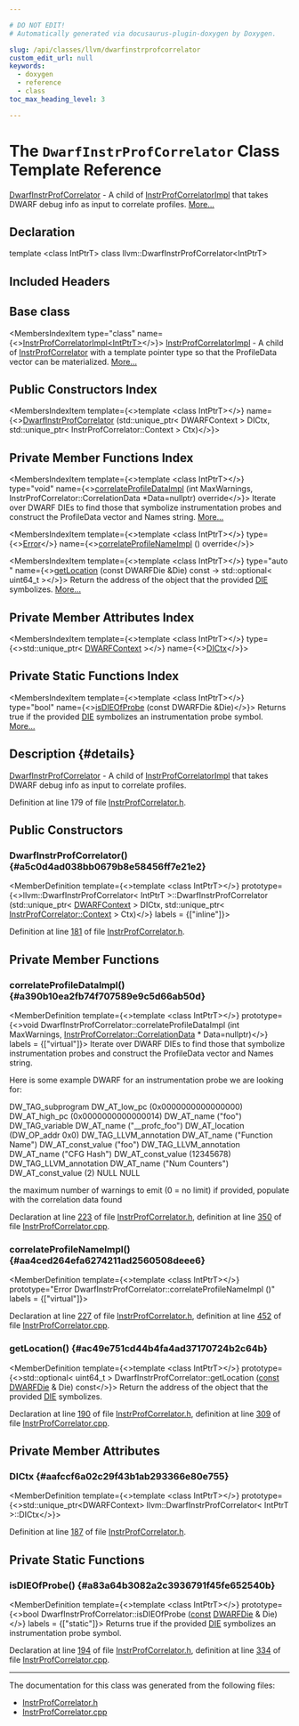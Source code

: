 ```yaml
---

# DO NOT EDIT!
# Automatically generated via docusaurus-plugin-doxygen by Doxygen.

slug: /api/classes/llvm/dwarfinstrprofcorrelator
custom_edit_url: null
keywords:
  - doxygen
  - reference
  - class
toc_max_heading_level: 3

---
```





# The `DwarfInstrProfCorrelator` Class Template Reference

<DoxygenPage pluginConfig={pluginConfig}>

<a href="/docs/api/classes/llvm/dwarfinstrprofcorrelator">DwarfInstrProfCorrelator</a> - A child of <a href="/docs/api/classes/llvm/instrprofcorrelatorimpl">InstrProfCorrelatorImpl</a> that takes DWARF debug info as input to correlate profiles. <a href="#details">More...</a>

## Declaration

<CodeBlock>template &lt;class IntPtrT&gt;
class llvm::DwarfInstrProfCorrelator&lt;IntPtrT&gt;</CodeBlock>

## Included Headers

<IncludesList>
<IncludesListItem
  filePath="llvm/ProfileData/InstrProfCorrelator.h"
  permalink="/docs/api/files/include/include/llvm/include/llvm/profiledata/instrprofcorrelator-h"
  isLocal="true" />
</IncludesList>

## Base class

<MembersIndex>

<MembersIndexItem
  type="class"
  name={<><a href="/docs/api/classes/llvm/instrprofcorrelatorimpl">InstrProfCorrelatorImpl&lt;IntPtrT&gt;</a></>}>
<a href="/docs/api/classes/llvm/instrprofcorrelatorimpl">InstrProfCorrelatorImpl</a> - A child of <a href="/docs/api/classes/llvm/instrprofcorrelator">InstrProfCorrelator</a> with a template pointer type so that the ProfileData vector can be materialized. <a href="/docs/api/classes/llvm/instrprofcorrelatorimpl/#details">More...</a>
</MembersIndexItem>

</MembersIndex>

## Public Constructors Index

<MembersIndex>

<MembersIndexItem
  template={<>template &lt;class IntPtrT&gt;</>}
  name={<><a href="#a5c0d4ad038bb0679b8e58456ff7e21e2">DwarfInstrProfCorrelator</a> (std::unique&#95;ptr&lt; DWARFContext &gt; DICtx, std::unique&#95;ptr&lt; InstrProfCorrelator::Context &gt; Ctx)</>}>
</MembersIndexItem>

</MembersIndex>

## Private Member Functions Index

<MembersIndex>

<MembersIndexItem
  template={<>template &lt;class IntPtrT&gt;</>}
  type="void"
  name={<><a href="#a390b10ea2fb74f707589e9c5d66ab50d">correlateProfileDataImpl</a> (int MaxWarnings, InstrProfCorrelator::CorrelationData &#42;Data=nullptr) override</>}>
Iterate over DWARF DIEs to find those that symbolize instrumentation probes and construct the ProfileData vector and Names string. <a href="#a390b10ea2fb74f707589e9c5d66ab50d">More...</a>
</MembersIndexItem>

<MembersIndexItem
  template={<>template &lt;class IntPtrT&gt;</>}
  type={<><a href="/docs/api/classes/llvm/error">Error</a></>}
  name={<><a href="#aa4ced264efa6274211ad2560508deee6">correlateProfileNameImpl</a> () override</>}>
</MembersIndexItem>

<MembersIndexItem
  template={<>template &lt;class IntPtrT&gt;</>}
  type="auto "
  name={<><a href="#ac49e751cd44b4fa4ad37170724b2c64b">getLocation</a> (const DWARFDie &amp;Die) const -&gt; std::optional&lt; uint64&#95;t &gt;</>}>
Return the address of the object that the provided <a href="/docs/api/classes/llvm/die">DIE</a> symbolizes. <a href="#ac49e751cd44b4fa4ad37170724b2c64b">More...</a>
</MembersIndexItem>

</MembersIndex>

## Private Member Attributes Index

<MembersIndex>

<MembersIndexItem
  template={<>template &lt;class IntPtrT&gt;</>}
  type={<>std::unique&#95;ptr&lt; <a href="/docs/api/classes/llvm/dwarfcontext">DWARFContext</a> &gt;</>}
  name={<><a href="#aafccf6a02c29f43b1ab293366e80e755">DICtx</a></>}>
</MembersIndexItem>

</MembersIndex>

## Private Static Functions Index

<MembersIndex>

<MembersIndexItem
  template={<>template &lt;class IntPtrT&gt;</>}
  type="bool"
  name={<><a href="#a83a64b3082a2c3936791f45fe652540b">isDIEOfProbe</a> (const DWARFDie &amp;Die)</>}>
Returns true if the provided <a href="/docs/api/classes/llvm/die">DIE</a> symbolizes an instrumentation probe symbol. <a href="#a83a64b3082a2c3936791f45fe652540b">More...</a>
</MembersIndexItem>

</MembersIndex>

## Description {#details}

<a href="/docs/api/classes/llvm/dwarfinstrprofcorrelator">DwarfInstrProfCorrelator</a> - A child of <a href="/docs/api/classes/llvm/instrprofcorrelatorimpl">InstrProfCorrelatorImpl</a> that takes DWARF debug info as input to correlate profiles.

Definition at line 179 of file <a href="/docs/api/files/include/include/llvm/include/llvm/profiledata/instrprofcorrelator-h">InstrProfCorrelator.h</a>.

<SectionDefinition>

## Public Constructors

### DwarfInstrProfCorrelator() {#a5c0d4ad038bb0679b8e58456ff7e21e2}

<MemberDefinition
  template={<>template &lt;class IntPtrT&gt;</>}
  prototype={<>llvm::DwarfInstrProfCorrelator&lt; IntPtrT &gt;::DwarfInstrProfCorrelator (std::unique&#95;ptr&lt; <a href="/docs/api/classes/llvm/dwarfcontext">DWARFContext</a> &gt; DICtx, std::unique&#95;ptr&lt; <a href="/docs/api/structs/llvm/instrprofcorrelator/context">InstrProfCorrelator::Context</a> &gt; Ctx)</>}
  labels = {["inline"]}>

Definition at line <a href="/docs/api/files/include/include/llvm/include/llvm/profiledata/instrprofcorrelator-h/#l00181">181</a> of file <a href="/docs/api/files/include/include/llvm/include/llvm/profiledata/instrprofcorrelator-h">InstrProfCorrelator.h</a>.
</MemberDefinition>

</SectionDefinition>

<SectionDefinition>

## Private Member Functions

### correlateProfileDataImpl() {#a390b10ea2fb74f707589e9c5d66ab50d}

<MemberDefinition
  template={<>template &lt;class IntPtrT&gt;</>}
  prototype={<>void DwarfInstrProfCorrelator::correlateProfileDataImpl (int MaxWarnings, <a href="/docs/api/structs/llvm/instrprofcorrelator/correlationdata">InstrProfCorrelator::CorrelationData</a> &#42; Data=nullptr)</>}
  labels = {["virtual"]}>
Iterate over DWARF DIEs to find those that symbolize instrumentation probes and construct the ProfileData vector and Names string.

Here is some example DWARF for an instrumentation probe we are looking for: 
<ProgramListing>

<CodeLine><Highlight kind="normal">DW&#95;TAG&#95;subprogram</Highlight></CodeLine>
<CodeLine><Highlight kind="normal">DW&#95;AT&#95;low&#95;pc  (0x0000000000000000)</Highlight></CodeLine>
<CodeLine><Highlight kind="normal">DW&#95;AT&#95;high&#95;pc (0x0000000000000014)</Highlight></CodeLine>
<CodeLine><Highlight kind="normal">DW&#95;AT&#95;name  (</Highlight><Highlight kind="stringliteral">&quot;foo&quot;</Highlight><Highlight kind="normal">)</Highlight></CodeLine>
<CodeLine><Highlight kind="normal">  DW&#95;TAG&#95;variable</Highlight></CodeLine>
<CodeLine><Highlight kind="normal">    DW&#95;AT&#95;name  (</Highlight><Highlight kind="stringliteral">&quot;&#95;&#95;profc&#95;foo&quot;</Highlight><Highlight kind="normal">)</Highlight></CodeLine>
<CodeLine><Highlight kind="normal">    DW&#95;AT&#95;location  (DW&#95;OP&#95;addr 0x0)</Highlight></CodeLine>
<CodeLine><Highlight kind="normal">    DW&#95;TAG&#95;LLVM&#95;annotation</Highlight></CodeLine>
<CodeLine><Highlight kind="normal">      DW&#95;AT&#95;name  (</Highlight><Highlight kind="stringliteral">&quot;Function Name&quot;</Highlight><Highlight kind="normal">)</Highlight></CodeLine>
<CodeLine><Highlight kind="normal">      DW&#95;AT&#95;const&#95;value (</Highlight><Highlight kind="stringliteral">&quot;foo&quot;</Highlight><Highlight kind="normal">)</Highlight></CodeLine>
<CodeLine><Highlight kind="normal">    DW&#95;TAG&#95;LLVM&#95;annotation</Highlight></CodeLine>
<CodeLine><Highlight kind="normal">      DW&#95;AT&#95;name  (</Highlight><Highlight kind="stringliteral">&quot;CFG Hash&quot;</Highlight><Highlight kind="normal">)</Highlight></CodeLine>
<CodeLine><Highlight kind="normal">      DW&#95;AT&#95;const&#95;value (12345678)</Highlight></CodeLine>
<CodeLine><Highlight kind="normal">    DW&#95;TAG&#95;LLVM&#95;annotation</Highlight></CodeLine>
<CodeLine><Highlight kind="normal">      DW&#95;AT&#95;name  (</Highlight><Highlight kind="stringliteral">&quot;Num Counters&quot;</Highlight><Highlight kind="normal">)</Highlight></CodeLine>
<CodeLine><Highlight kind="normal">      DW&#95;AT&#95;const&#95;value (2)</Highlight></CodeLine>
<CodeLine><Highlight kind="normal">    NULL</Highlight></CodeLine>
<CodeLine><Highlight kind="normal">  NULL</Highlight></CodeLine>

</ProgramListing>
 
<ParametersList title="Parameters">
<ParametersListItem name="MaxWarnings">the maximum number of warnings to emit (0 = no limit)</ParametersListItem>
<ParametersListItem name="Data">if provided, populate with the correlation data found</ParametersListItem>
</ParametersList>

Declaration at line <a href="/docs/api/files/include/include/llvm/include/llvm/profiledata/instrprofcorrelator-h/#l00223">223</a> of file <a href="/docs/api/files/include/include/llvm/include/llvm/profiledata/instrprofcorrelator-h">InstrProfCorrelator.h</a>, definition at line <a href="/docs/api/files/lib/lib/profiledata/instrprofcorrelator-cpp/#l00350">350</a> of file <a href="/docs/api/files/lib/lib/profiledata/instrprofcorrelator-cpp">InstrProfCorrelator.cpp</a>.
</MemberDefinition>

### correlateProfileNameImpl() {#aa4ced264efa6274211ad2560508deee6}

<MemberDefinition
  template={<>template &lt;class IntPtrT&gt;</>}
  prototype="Error DwarfInstrProfCorrelator::correlateProfileNameImpl ()"
  labels = {["virtual"]}>

Declaration at line <a href="/docs/api/files/include/include/llvm/include/llvm/profiledata/instrprofcorrelator-h/#l00227">227</a> of file <a href="/docs/api/files/include/include/llvm/include/llvm/profiledata/instrprofcorrelator-h">InstrProfCorrelator.h</a>, definition at line <a href="/docs/api/files/lib/lib/profiledata/instrprofcorrelator-cpp/#l00452">452</a> of file <a href="/docs/api/files/lib/lib/profiledata/instrprofcorrelator-cpp">InstrProfCorrelator.cpp</a>.
</MemberDefinition>

### getLocation() {#ac49e751cd44b4fa4ad37170724b2c64b}

<MemberDefinition
  template={<>template &lt;class IntPtrT&gt;</>}
  prototype={<>std::optional&lt; uint64&#95;t &gt; DwarfInstrProfCorrelator::getLocation (<a href="/docs/api/files/lib/lib/target/lib/target/aarch64/aarch64promoteconstant-cpp/#a90f8350fecae261c25be85d38b451bff">const</a> <a href="/docs/api/classes/llvm/dwarfdie">DWARFDie</a> &amp; Die) const</>}>
Return the address of the object that the provided <a href="/docs/api/classes/llvm/die">DIE</a> symbolizes.

Declaration at line <a href="/docs/api/files/include/include/llvm/include/llvm/profiledata/instrprofcorrelator-h/#l00190">190</a> of file <a href="/docs/api/files/include/include/llvm/include/llvm/profiledata/instrprofcorrelator-h">InstrProfCorrelator.h</a>, definition at line <a href="/docs/api/files/lib/lib/profiledata/instrprofcorrelator-cpp/#l00309">309</a> of file <a href="/docs/api/files/lib/lib/profiledata/instrprofcorrelator-cpp">InstrProfCorrelator.cpp</a>.
</MemberDefinition>

</SectionDefinition>

<SectionDefinition>

## Private Member Attributes

### DICtx {#aafccf6a02c29f43b1ab293366e80e755}

<MemberDefinition
  template={<>template &lt;class IntPtrT&gt;</>}
  prototype={<>std::unique&#95;ptr&lt;DWARFContext&gt; llvm::DwarfInstrProfCorrelator&lt; IntPtrT &gt;::DICtx</>}>

Definition at line <a href="/docs/api/files/include/include/llvm/include/llvm/profiledata/instrprofcorrelator-h/#l00187">187</a> of file <a href="/docs/api/files/include/include/llvm/include/llvm/profiledata/instrprofcorrelator-h">InstrProfCorrelator.h</a>.
</MemberDefinition>

</SectionDefinition>

<SectionDefinition>

## Private Static Functions

### isDIEOfProbe() {#a83a64b3082a2c3936791f45fe652540b}

<MemberDefinition
  template={<>template &lt;class IntPtrT&gt;</>}
  prototype={<>bool DwarfInstrProfCorrelator::isDIEOfProbe (<a href="/docs/api/files/lib/lib/target/lib/target/aarch64/aarch64promoteconstant-cpp/#a90f8350fecae261c25be85d38b451bff">const</a> <a href="/docs/api/classes/llvm/dwarfdie">DWARFDie</a> &amp; Die)</>}
  labels = {["static"]}>
Returns true if the provided <a href="/docs/api/classes/llvm/die">DIE</a> symbolizes an instrumentation probe symbol.

Declaration at line <a href="/docs/api/files/include/include/llvm/include/llvm/profiledata/instrprofcorrelator-h/#l00194">194</a> of file <a href="/docs/api/files/include/include/llvm/include/llvm/profiledata/instrprofcorrelator-h">InstrProfCorrelator.h</a>, definition at line <a href="/docs/api/files/lib/lib/profiledata/instrprofcorrelator-cpp/#l00334">334</a> of file <a href="/docs/api/files/lib/lib/profiledata/instrprofcorrelator-cpp">InstrProfCorrelator.cpp</a>.
</MemberDefinition>

</SectionDefinition>

<hr/>

The documentation for this class was generated from the following files:

<ul>
<li><a href="/docs/api/files/include/include/llvm/include/llvm/profiledata/instrprofcorrelator-h">InstrProfCorrelator.h</a></li>
<li><a href="/docs/api/files/lib/lib/profiledata/instrprofcorrelator-cpp">InstrProfCorrelator.cpp</a></li>
</ul>

</DoxygenPage>
